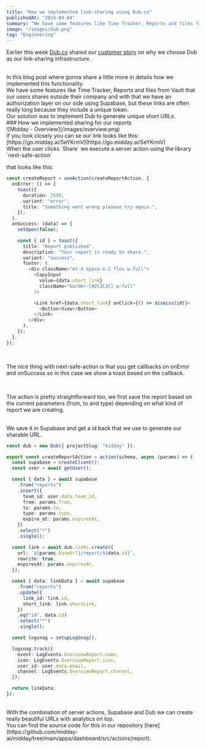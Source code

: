 ```yaml
---
title: "How we implemented link-sharing using Dub.co"
publishedAt: "2024-04-04"
summary: "We have some features like Time Tracker, Reports and files from Vault that our users shares outside their company and with that we have an authorization layer on our side using Supabase, but these links are often really long because they include a unique token."
image: "/images/dub.png"
tag: "Engineering"
---
```


Earlier this week [Dub.co](http://Dub.co) shared our [customer story](https://dub.co/customers/midday) on why we choose Dub as our link-sharing infrastructure.

<br />
In this blog post where gonna share a little more in details how we implemented this
functionality.

<br />
We have some features like Time Tracker, Reports and files from Vault that our users
shares outside their company and with that we have an authorization layer on our
side using Supabase, but these links are often really long because they include a
unique token.
<br />
Our solution was to implement Dub to generate unique short URLs.

<br />
### How we implemented sharing for our reports

<br />
![Midday - Overview](/images/overview.png)

<br />
If you look closely you can se our link looks like this: [https://go.midday.ai/5eYKrmV](https://go.midday.ai/5eYKrmV)

<br />
When the user clicks `Share` we execute a server action using the library `next-safe-action`

that looks like this:

```typescript
const createReport = useAction(createReportAction, {
  onError: () => {
    toast({
      duration: 2500,
      variant: "error",
      title: "Something went wrong pleaase try again.",
    });
  },
  onSuccess: (data) => {
    setOpen(false);

    const { id } = toast({
      title: "Report published",
      description: "Your report is ready to share.",
      variant: "success",
      footer: (
        <div className="mt-4 space-x-2 flex w-full">
          <CopyInput
            value={data.short_link}
            className="border-[#2C2C2C] w-full"
          />

          <Link href={data.short_link} onClick={() => dismiss(id)}>
            <Button>View</Button>
          </Link>
        </div>
      ),
    });
  },
});
```

<br />

The nice thing with next-safe-action is that you get callbacks on onError and onSuccess so in this case we show a toast based on the callback.

<br />

The action is pretty straightforward too, we first save the report based on the current parameters (from, to and type) depending on what kind of report we are creating.

<br />
We save it in Supabase and get a id back that we use to generate our sharable URL.

```typescript
const dub = new Dub({ projectSlug: "midday" });

export const createReportAction = action(schema, async (params) => {
  const supabase = createClient();
  const user = await getUser();

  const { data } = await supabase
    .from("reports")
    .insert({
      team_id: user.data.team_id,
      from: params.from,
      to: params.to,
      type: params.type,
      expire_at: params.expiresAt,
    })
    .select("*")
    .single();

  const link = await dub.links.create({
    url: `${params.baseUrl}/report/${data.id}`,
    rewrite: true,
    expiresAt: params.expiresAt,
  });

  const { data: linkData } = await supabase
    .from("reports")
    .update({
      link_id: link.id,
      short_link: link.shortLink,
    })
    .eq("id", data.id)
    .select("*")
    .single();

  const logsnag = setupLogSnag();

  logsnag.track({
    event: LogEvents.OverviewReport.name,
    icon: LogEvents.OverviewReport.icon,
    user_id: user.data.email,
    channel: LogEvents.OverviewReport.channel,
  });

  return linkData;
});
```

<br />
With the combination of server actions, Supabase and Dub we can create really beautiful
URLs with analytics on top.

<br />
You can find the source code for this in our repository [here](https://github.com/midday-ai/midday/tree/main/apps/dashboard/src/actions/report).
